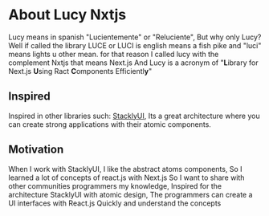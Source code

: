 # About Lucy Nxtjs

Lucy means in spanish "Lucientemente" or "Reluciente", But why only Lucy? Well if called the library LUCE or LUCI is english means a fish pike and "luci" means lights u other mean. for that reason I called lucy with the complement Nxtjs that means Next.js
And Lucy is a acronym of "**L**ibrary for Next.js **U**sing Ract **C**omponents Efficientl**y**"

## Inspired

Inspired in other libraries such: [StacklyUI](https://github.com/StacklyCode/StacklyUI), Its a great architecture where you can create strong applications with their atomic components.

## Motivation

When I work with StacklyUI, I like the abstract atoms components, So I learned a lot of concepts of react.js with Next.js So I want to share with other communities programmers my knowledge, Inspired for the architecture StacklyUI with atomic design, The programmers can create a UI interfaces with React.js Quickly and understand the concepts
